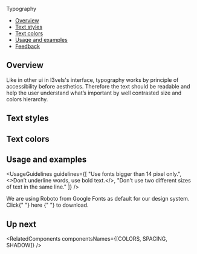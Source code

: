 
<Meta title="Foundations/Typography - (Coming Soon)" />

<!--- Component documentation -->

<ComponentName withFoundationBackground>Typography</ComponentName>

- [Overview](#overview)
- [Text styles](#text-styles)
- [Text colors](#text-colors)
- [Usage and examples](#usage-and-examples)
- [Feedback](#feedback)

## Overview

Like in other ui in l3vels's interface, typography works by principle of accessibility before aesthetics.
Therefore the text should be readable and help the user understand what’s important by well contrasted size and colors hierarchy.

## Text styles

<TextStyles />

## Text colors

<TextColors />

## Usage and examples

<UsageGuidelines
  guidelines={[
    "Use fonts bigger than 14 pixel only.",
    <>Don’t underline words, use bold text.</>,
    "Don't use two different sizes of text in the same line."
  ]}
/>

<Tip title="What font to use?">
  We are using Roboto from Google Fonts as default for our design system. Click{" "}
  <Link size={Link.sizes.SMALL} href="https://fonts.google.com/specimen/Roboto" withoutSpacing>
    here
  </Link>{" "}
  to download.
</Tip>

<Frame className="l3-storybook-typography_image-container l3-storybook-typography_image-container--first">
  <img src={typographyExample1} alt="" className="l3-storybook-typography_popup-example" />
</Frame>
<Frame className="l3-storybook-typography_image-container">
  <img src={typographyExample2} alt="" className="l3-storybook-typography_timeline-example" />
</Frame>

## Up next

<RelatedComponents componentsNames={[COLORS, SPACING, SHADOW]} />
